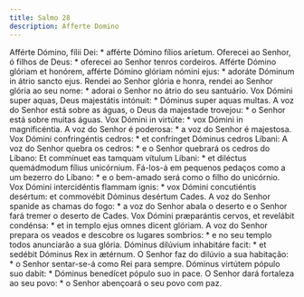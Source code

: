 ```yaml
---
title: Salmo 28
description: Afferte Domino
---
```


<div class="side-by-side not-content">
  <span>
    Afférte Dómino, fílii Dei: * afférte Dómino fílios aríetum.
  </span>
  <span>
    Oferecei ao Senhor, ó filhos de Deus: * oferecei ao Senhor tenros cordeiros.
  </span>
  <span>
    Afférte Dómino glóriam et honórem, afférte Dómino glóriam nómini ejus: *
    adoráte Dóminum in átrio sancto ejus.
  </span>
  <span>
    Rendei ao Senhor glória e honra, rendei ao Senhor glória ao seu nome: *
    adorai o Senhor no átrio do seu santuário.
  </span>
  <span>
    Vox Dómini super aquas, Deus majestátis intónuit: * Dóminus super aquas
    multas.
  </span>
  <span>
    A voz do Senhor está sobre as águas, o Deus da majestade trovejou: * o
    Senhor está sobre muitas águas.
  </span>
  <span>
    Vox Dómini in virtúte: * vox Dómini in magnificéntia.
  </span>
  <span>
    A voz do Senhor é poderosa: * a voz do Senhor é majestosa.
  </span>
  <span>
    Vox Dómini confringéntis cedros: * et confrínget Dóminus cedros Líbani:
  </span>
  <span>
    A voz do Senhor quebra os cedros: * e o Senhor quebrará os cedros do Líbano:
  </span>
  <span>
    Et commínuet eas tamquam vítulum Líbani: * et diléctus quemádmodum fílius
    unicórnium.
  </span>
  <span>
    Fá-los-á em pequenos pedaços como a um bezerro do Líbano: * e o bem-amado
    será como o filho do unicórnio.
  </span>
  <span>
    Vox Dómini intercidéntis flammam ignis: * vox Dómini concutiéntis desértum:
    et commovébit Dóminus desértum Cades.
  </span>
  <span>
    A voz do Senhor spanide as chamas do fogo: * a voz do Senhor abala o deserto
    e o Senhor fará tremer o deserto de Cades.
  </span>
  <span>
    Vox Dómini præparántis cervos, et revelábit condénsa: * et in templo ejus
    omnes dicent glóriam.
  </span>
  <span>
    A voz do Senhor prepara os veados e descobre os lugares sombrios: * e no seu
    templo todos anunciarão a sua glória.
  </span>
  <span>
    Dóminus dilúvium inhabitáre facit: * et sedébit Dóminus Rex in ætérnum.
  </span>
  <span>
    O Senhor faz do dilúvio a sua habitação: * o Senhor sentar-se-á como Rei
    para sempre.
  </span>
  <span>
    Dóminus virtútem pópulo suo dabit: * Dóminus benedícet pópulo suo in pace.
  </span>
  <span>
    O Senhor dará fortaleza ao seu povo: * o Senhor abençoará o seu povo com
    paz.
  </span>
</div>
